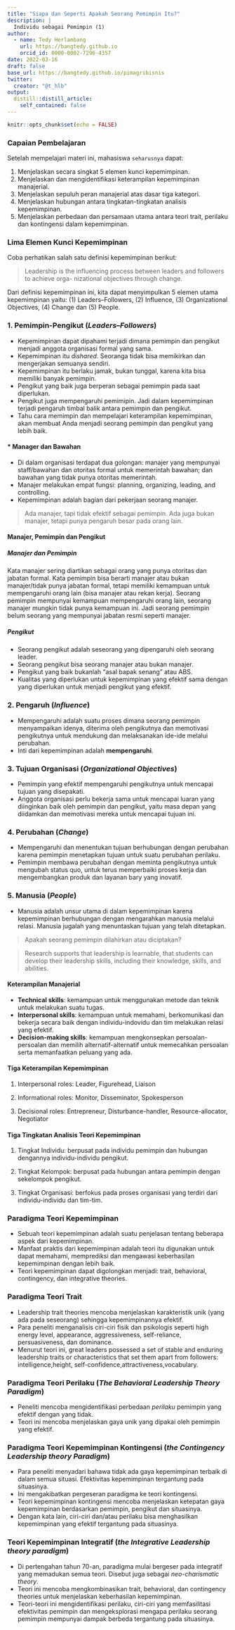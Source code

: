 ```yaml
---
title: "Siapa dan Seperti Apakah Seorang Pemimpin Itu?"
description: |
  Individu sebagai Pemimpin (1)
author: 
  - name: Tedy Herlambang
    url: https://bangtedy.github.io
    orcid_id: 0000-0002-7296-4357
date: 2022-03-16
draft: false
base_url: https://bangtedy.github.io/pimagribisnis
twitter:
  creator: "@t_hlb"
output:
  distill::distill_article:
    self_contained: false
---
```



```r
knitr::opts_chunk$set(echo = FALSE)
```

### Capaian Pembelajaran

Setelah mempelajari materi ini, mahasiswa `seharusnya` dapat:

1. Menjelaskan secara singkat 5 elemen kunci kepemimpinan.
2. Menjelaskan dan mengidentifikasi keterampilan kepemimpinan manajerial.
3. Menjelaskan sepuluh peran manajerial atas dasar tiga kategori. 
4. Menjelaskan hubungan antara tingkatan-tingkatan analisis kepemimpinan. 
5. Menjelaskan perbedaan dan persamaan utama antara teori trait, perilaku dan kontingensi dalam kepemimpinan. 


### Lima Elemen Kunci Kepemimpinan
Coba perhatikan salah satu definisi kepemimpinan berikut:

> Leadership is the influencing process between leaders and followers to achieve orga-
nizational objectives through change. 

Dari definisi kepemimpinan ini, kita dapat menyimpulkan 5 elemen utama kepemimpinan yaitu: (1) Leaders–Followers, (2) Influence, (3) Organizational Objectives, (4) Change dan (5) People.

### 1. Pemimpin-Pengikut (*Leaders–Followers*)

* Kepemimpinan dapat dipahami terjadi dimana pemimpin dan pengikut menjadi anggota organisasi formal yang sama. 
* Kepemimpinan itu di*shared*. Seoranga tidak bisa memikirkan dan mengerjakan semuanya sendiri. 
- Kepemimpinan itu berlaku jamak, bukan tunggal, karena kita bisa memiliki banyak pemimpin. 
- Pengikut yang baik juga berperan sebagai pemimpin pada saat diperlukan. 
- Pengikut juga mempengaruhi pemimipin. Jadi dalam kepemimpinan terjadi pengaruh timbal balik antara pemimpin dan pengikut. 
- Tahu cara memimpin dan mempelajari keterampilan kepemimpinan, akan membuat Anda menjadi seorang pemimpin dan pengikut yang lebih baik. 

#### * Manager dan Bawahan

- Di dalam organisasi terdapat dua golongan: manajer yang mempunyai staff/bawahan dan otoritas formal untuk memerintah bawahan; dan bawahan yang tidak punya otoritas memerintah. 
- Manajer melakukan empat fungsi: planning, organizing, leading, and controlling. 
- Kepemimpinan adalah bagian dari pekerjaan seorang manajer.

> Ada manajer, tapi tidak efektif sebagai pemimpin. Ada juga bukan manajer, tetapi punya pengaruh besar pada orang lain.

#### Manajer, Pemimpin dan Pengikut

##### Manajer dan Pemimpin
Kata manajer sering diartikan sebagai orang yang punya otoritas dan jabatan formal. Kata pemimpin bisa berarti manajer atau bukan manajer/tidak punya jabatan formal, tetapi memiliki kemampuan untuk mempengaruhi orang lain (bisa manajer atau rekan kerja). Seorang pemimpin mempunyai kemampuan mempengaruhi orang lain, seorang manajer mungkin tidak punya kemampuan ini. Jadi seorang pemimpin belum seorang yang mempunyai jabatan resmi seperti manajer. 

##### Pengikut

- Seorang pengikut adalah seseorang yang dipengaruhi oleh seorang leader. 
- Seorang pengikut bisa seorang manajer atau bukan manajer.
- Pengikut yang baik bukanlah "asal bapak senang" atau ABS.
- Kualitas yang diperlukan untuk kepemimpinan yang efektif sama dengan yang diperlukan untuk menjadi pengikut yang efektif.

### 2. Pengaruh (*Influence*)

- Mempengaruhi adalah suatu proses dimana seorang pemimpin menyampaikan idenya, diterima oleh pengikutnya dan memotivasi pengikutnya untuk mendukung dan melaksanakan ide-ide melalui perubahan. 
- Inti dari kepemimpinan adalah **mempengaruhi**.

### 3. Tujuan Organisasi (*Organizational Objectives*)

- Pemimpin yang efektif mempengaruhi pengikutnya untuk mencapai tujuan yang disepakati.
- Anggota organisasi perlu bekerja sama untuk mencapai luaran yang diinginkan baik oleh pemimpin dan pengikut, yaitu masa depan yang diidamkan dan memotivasi mereka untuk mencapai tujuan ini.

### 4. Perubahan (*Change*)

- Mempengaruhi dan menentukan tujuan berhubungan dengan perubahan karena pemimpin menetapkan tujuan untuk suatu perubahan perilaku. 
- Pemimpin membawa perubahan dengan meminta pengikutnya untuk mengubah status quo, untuk terus memperbaiki proses kerja dan mengembangkan produk  dan layanan bary yang inovatif. 


### 5. Manusia (*People*)

- Manusia adalah unsur utama di dalam kepemimpinan karena kepemimpinan berhubungan dengan mengarahkan manusia melalui relasi. Manusia jugalah yang menuntaskan tujuan yang telah ditetapkan. 

> Apakah seorang pemimpin dilahirkan atau diciptakan?

> Research supports that leadership is learnable, that students can develop their leadership skills, including their knowledge, skills, and abilities.

#### Keterampilan Manajerial

- **Technical skills**: kemampuan untuk menggunakan metode dan teknik untuk melakukan suatu tugas. 
- **Interpersonal skills**: kemampuan untuk memahami, berkomunikasi dan bekerja secara baik dengan individu-indovidu dan tim melakukan relasi yang efektif.  
- **Decision-making skills**: kemampuan mengkonsepkan persoalan-persoalan dan memilih alternatif-alternatif untuk memecahkan persoalan serta memanfaatkan peluang yang ada. 

#### Tiga Keterampilan Kepemimpinan

1. Interpersonal roles: Leader, Figurehead, Liaison

2. Informational roles: Monitor, Disseminator, Spokesperson

3. Decisional roles: Entrepreneur, Disturbance-handler, Resource-allocator, Negotiator

#### Tiga Tingkatan Analisis Teori Kepemimpinan

1. Tingkat Individu: berpusat pada individu pemimpin dan hubungan dengannya individu-individu pengikut. 

2. Tingkat Kelompok: berpusat pada hubungan antara pemimpin dengan sekelompok pengikut. 

3. Tingkat Organisasi: berfokus pada proses organisasi yang terdiri dari individu-individu dan tim-tim. 

### Paradigma Teori Kepemimpinan

- Sebuah teori kepemimpinan adalah suatu penjelasan tentang beberapa aspek dari kepemimpinan.
- Manfaat praktis dari kepemimpinan adalah teori itu digunakan untuk dapat memahami, memprediksi dan mengawasi keberhasilan kepemimpinan dengan lebih baik. 
- Teori kepemimpinan dapat digolongkan menjadi: trait, behavioral, contingency, dan  integrative theories.

### Paradigma Teori Trait

- Leadership trait theories mencoba menjelaskan karakteristik unik (yang ada pada seseorang) sehingga kepemimpinannya efektif. 
- Para peneliti menganalisis ciri-ciri fisik dan psikologis seperti high energy level, appearance, aggressiveness, self-reliance, persuasiveness, dan dominance.
- Menurut teori ini, great leaders possessed a set of stable and enduring leadership traits or characteristics that set them apart from followers: intelligence,height, self-confidence,attractiveness,vocabulary. 

### Paradigma Teori Perilaku (*The Behavioral Leadership Theory Paradigm*)
- Peneliti mencoba mengidentifikasi perbedaan *perilaku* pemimpin yang efektif dengan yang tidak. 
- Teori ini mencoba menjelaskan gaya unik yang dipakai oleh pemimpin yang efektif.

### Paradigma Teori Kepemimpinan Kontingensi (*the Contingency Leadership theory Paradigm*)

- Para peneliti menyadari bahawa tidak ada gaya kepemimpinan terbaik di dalam semua situasi. Efektivitas kepemimpinan tergantung pada situasinya. 
- Ini mengakibatkan pergeseran paradigma ke teori kontingensi. 
- Teori kepemimpinan kontingensi mencoba menjelaskan ketepatan gaya kepemimpinan berdasarkan pemimpin, pengikut dan situasinya. 
- Dengan kata lain, ciri-ciri dan/atau perilaku bisa menghasilkan kepemimpinan yang efektif tergantung pada situasinya. 

### Teori Kepemimpinan Integratif (*the Integrative Leadership theory paradigm*)

- Di pertengahan tahun 70-an, paradigma mulai bergeser pada integratif yang memadukan semua teori. Disebut juga sebagai *neo-charismatic theory*. 
- Teori ini mencoba mengkombinasikan trait, behavioral, dan contingency theories untuk menjelaskan keberhasilan kepemimpinan. 
- Teori-teori ini mengidentifikasi perilaku, ciri-ciri yang memfasilitasi efektivitas pemimpin dan mengeksplorasi mengapa perilaku seorang pemimpin mempunyai dampak berbeda tergantung pada situasinya. 

<!-- AddToAny BEGIN -->
<div class="a2a_kit a2a_kit_size_16 a2a_default_style"; data-a2a-url="https://bangtedy.github.io/pimagribisnis" data-a2a-title="Siapa dan Seperti Apakah Seorang Pemimpin Itu?">
<a class="a2a_button_whatsapp"></a>
<a class="a2a_button_telegram"></a>
</div>
<script async src="https://static.addtoany.com/menu/page.js"></script>
<!-- AddToAny END -->
